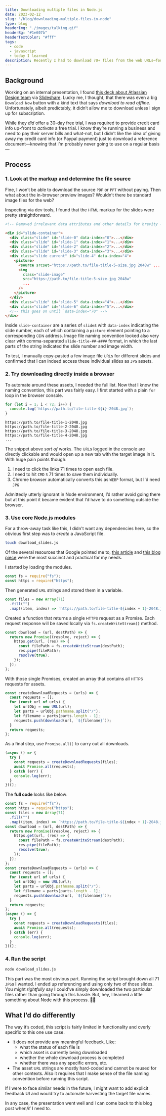 ```yaml
---
title: Downloading multiple files in Node.js
date: 2023-02-12
slug: "/blog/downloading-multiple-files-in-node"
type: blog
headerImg: "./images/talking.gif"
headerBg: "#1e607b"
headerTextColor: "#fff"
tags:
  - code
  - javascript
  - today I learned
description: Recently I had to download 70+ files from the web URLs—found as raw text strings. There was no way that I’d copy-paste the URLs 70+ times to browser address bar. How do I automate this simple task?
---
```


## Background

Working on an internal presentation, I found [this deck about Atlassian Design team](https://www.slideshare.net/alanstairs/6-to-106-in-4-years-the-story-of-the-atlassian-design-team) via [Slideshare](https://www.slideshare.net/). Lucky me, I thought, that there was even a big `Download Now` button with a kind text that says _download to read offline_. Unfortunately, albeit predictably, it didn’t allow me to download unless I sign up for subscription.

While they _did_ offer a 30-day free trial, I was required to provide credit card info up-front to _activate_ a free trial. I know they’re running a business and need to pay their server bills and what-not, but I didn’t like the idea of giving away my credit card info (or Paypal payment) just to download a reference document—knowing that I’m probably never going to use on a regular basis—

## Process

### 1. Look at the markup and determine the file source

Fine, I won’t be able to download the source `PDF` or `PPT` without paying. Then what about the in-browser preview images? Wouldn’t there be standard image files for the web?

Inspecting via dev tools, I found that the <small>HTML</small> markup for the slides were pretty straightforward.

```html {8-16}
<!-- Removed irrelevant data attributes and other details for brevity -->

<div id="slide-container">
  <div class="slide" id="slide-0" data-index="0">...</div>
  <div class="slide" id="slide-1" data-index="1">...</div>
  <div class="slide" id="slide-2" data-index="2">...</div>
  <div class="slide" id="slide-3" data-index="3">...</div>
  <div class="slide current" id="slide-4" data-index="4">
    <picture>
      <source srcset="https://path.to/file-title-5-size.jpg 2048w" ... />
      <img
        class="slide-image"
        src="https://path.to/file-title-5-size.jpg 2048w"
        ...
      />
    </picture>
  </div>
  <div class="slide" id="slide-5" data-index="4">...</div>
  <div class="slide" id="slide-6" data-index="5">...</div>
  <!-- this goes on until `data-index="70" -->
</div>
```

Inside `slide-container` are a series of `slide`s with `data-index` indicating the slide number, each of which containing a `picture` element pointing to a corresponding <small>CDN</small> address. Image file naming convention looked also very clear with comma-separated `slide-title-##-####` format, in which the last parts of the string indicated the slide number and image width.

To test, I manually copy-pasted a few image file <small>URL</small>s for different slides and confirmed that I can indeed access these individual slides as `JPG` assets.

### 2. Try downloading directly inside a browser

To automate around these assets, I needed the full list. Now that I know the naming convention, this part was fairly easy. I first started with a plain `for` loop in the browser console.

```javascript
for (let i = 1; i < 72; i++) {
  console.log(`https://path.to/file-title-${i}-2048.jpg`);
}
```

```console
https://path.to/file-title-1-2048.jpg
https://path.to/file-title-2-2048.jpg
https://path.to/file-title-3-2048.jpg
https://path.to/file-title-4-2048.jpg
...
```

The snippet above _sort of_ works. The <small>URL</small>s logged in the console are directly clickable and would open up a new tab with the target image in it. With huge pain points though:

1. I need to click the links 71 times to open each file.
2. I need to hit `CMD` `S` 71 times to save them individually.
3. Chrome browser automatically converts this as `WEBP` format, but I'd need `JPG`

Admittedly utterly ignorant in Node environment, I’d rather avoid going there but at this point it became evident that I’d have to do something outside the browser.

### 3. Use core Node.js modules

For a throw-away task like this, I didn't want any dependencies here, so the obvious first step was to _create_ a JavaScript file.

```bash
touch download_slides.js
```

Of the several resources that Google pointed me to, [this article](https://www.makeuseof.com/node-js-files-download/) and [this blog piece](https://gabrieleromanato.name/nodejs-multiple-file-downloads-with-promises) were the most succinct and practical for my needs.

I started by loading the modules.

```javascript
const fs = require("fs");
const https = require("https");
```

Then generated <small>URL</small> strings and stored them in a variable.

```javascript
const files = new Array(71)
  .fill("")
  .map((item, index) => `https://path.to/file-title-${index + 1}-2048.jpg`);
```

Created a function that returns a single <small>HTTPS</small> request as a Promise. Each request response will be saved locally via `fs.createWriteStream()` method.

```javascript
const download = (url, destPath) => {
  return new Promise((resolve, reject) => {
    https.get(url, (res) => {
      const filePath = fs.createWriteStream(destPath);
      res.pipe(filePath);
      resolve(true);
    });
  });
};
```

With those single Promises, created an array that contains all <small>HTTPS</small> requests for assets.

```javascript
const createDownloadRequests = (urls) => {
  const requests = [];
  for (const url of urls) {
    let urlObj = new URL(url);
    let parts = urlObj.pathname.split("/");
    let filename = parts[parts.length - 1];
    requests.push(download(url, `${filename}`));
  }
  return requests;
};
```

As a final step, use `Promise.all()` to carry out all downloads.

```javascript
(async () => {
  try {
    const requests = createDownloadRequests(files);
    await Promise.all(requests);
  } catch (err) {
    console.log(err);
  }
})();
```

The **full code** looks like below:

```javascript
const fs = require("fs");
const https = require("https");
const files = new Array(71)
  .fill("")
  .map((item, index) => `https://path.to/file-title-${index + 1}-2048.jpg`);
const download = (url, destPath) => {
  return new Promise((resolve, reject) => {
    https.get(url, (res) => {
      const filePath = fs.createWriteStream(destPath);
      res.pipe(filePath);
      resolve(true);
    });
  });
};
const createDownloadRequests = (urls) => {
  const requests = [];
  for (const url of urls) {
    let urlObj = new URL(url);
    let parts = urlObj.pathname.split("/");
    let filename = parts[parts.length - 1];
    requests.push(download(url, `${filename}`));
  }
  return requests;
};
(async () => {
  try {
    const requests = createDownloadRequests(files);
    await Promise.all(requests);
  } catch (err) {
    console.log(err);
  }
})();
```

### 4. Run the script

```bash
node download_slides.js
```

This part was the most obvious part. Running the script brought down all 71 `JPG`s I wanted. I ended up referencing and using only two of those slides. You might _rightfully_ say I could’ve simply downloaded the two particular files rather than going through this hassle. But, hey, I learned a little something about Node with this process. 🤷‍♂️

## What I’d do differently

The way it’s coded, this script is fairly limited in functionality and overly specific to this one use case.

- It does not provide any meaningful feedback. Like:
  - what the status of each file is
  - which asset is currently being downloaded
  - whether the whole download process is completed
  - whether there was any specific errors, etc.
- The asset <small>URL</small> strings are mostly hard-coded and cannot be reused for other contexts. Also it requires that I make sense of the file naming convention before running this script.

If I were to face similar needs in the future, I might want to add explicit feedback UI and would try to automate harvesting the target file names.

In any case, the presentation went well and I can come back to this blog post when/if I need to.
